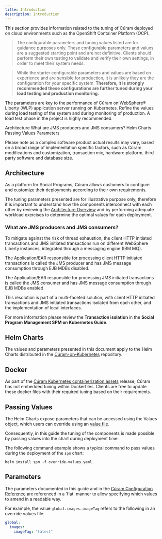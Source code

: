 ```yaml
---
title: Introduction
description: Introduction
---
```


This section provides information related to the tuning of Cúram deployed on cloud environments such as the OpenShift Container Platform (OCP).

> The configurable parameters and tuning values listed are for guidance purposes only. These configurable parameters and values are a suggested starting point and are not definitive. Clients should perform their own testing to validate and verify their own settings, in order to meet their system needs.

> While the starter configurable parameters and values are based on experience and are sensible for production, it is unlikely they are the configuration for your specific system. **Therefore, it is strongly recommended these configurations are further tuned during your load testing and production monitoring.**

The parameters are key to the performance of Cúram on WebSphere®
Liberty (WLP) application server running on Kubernetes. Refine the values during load testing of the system and during monitoring of production. A load test phase in the project is highly recommended.

<AnchorLinks small>
  <AnchorLink>Architecture</AnchorLink>
  <AnchorLink>What are JMS producers and JMS consumers?</AnchorLink>
  <AnchorLink>Helm Charts</AnchorLink>
  <AnchorLink>Passing Values</AnchorLink>
  <AnchorLink>Parameters</AnchorLink>
</AnchorLinks>

<InlineNotification>

Please note as a complex software product actual results may vary, based on a broad range of implementation specific factors, such as Cúram modifications and customization, transaction mix, hardware platform, third party software and database size.

</InlineNotification>

## Architecture

As a platform for Social Programs, Cúram allows customers to configure and customize their deployments according to their own requirements.

The tuning parameters presented are for illustrative purpose only, therefore it is important to understand how the components interconnect with each other by
reviewing the [Architecture Overview](https://merative.github.io/spm-kubernetes/architecture/arch-overview/architecture-overview)
and by performing adequate workload exercises to determine the optimal values for each deployment.

### What are JMS producers and JMS consumers?

To mitigate against the risk of thread exhaustion, the client HTTP initiated transactions and JMS initiated transactions run on different WebSphere Liberty instances, integrated through a messaging engine (IBM MQ).

The Application/EAR responsible for processing client HTTP initiated transactions is called the JMS producer and has JMS message consumption through EJB MDBs disabled.

The Application/EAR responsible for processing JMS initiated transactions is called the JMS consumer and has JMS message consumption through EJB MDBs enabled.

This resolution is part of a multi-faceted solution, with client HTTP initiated transactions and JMS initiated transactions isolated from each other, and the implementation of local interfaces.

For more information please review the **Transaction isolation** in the **Social Program Management SPM on Kubernetes Guide**.

## Helm Charts

The values and parameters presented in this document apply to the Helm Charts distributed in the [Cúram-on-Kubernetes](https://github.com/merative/spm-kubernetes/) repository.

## Docker

As part of the [Cúram Kubernetes containerization assets](https://github.com/merative/spm-kubernetes) release, Cúram has not embedded tuning within Dockerfiles.
Clients are free to update these docker files with their required tuning based on their requirements.

## Passing Values

The Helm Charts expose parameters that can be accessed using the Values object, which users can override using an [value file](https://helm.sh/docs/chart_template_guide/values_files/).

Consequently, in this guide the tuning of the components is made possible by passing values into the chart during deployment time.

The following command example shows a typical command to pass values during the deployment of the `spm` chart:

```shell
helm install spm -f override-values.yaml
```

## Parameters

The parameters documented in this guide and in the [Cúram Configuration Reference](https://merative.github.io/spm-kubernetes/deployment/config-reference/)
are referenced in a 'flat' manner to allow specifying which values to amend in a readable way.

For example, the value `global.images.imageTag` refers to the following in an override values file:

```yaml
global:
  images:
    imageTag: "latest"
```

